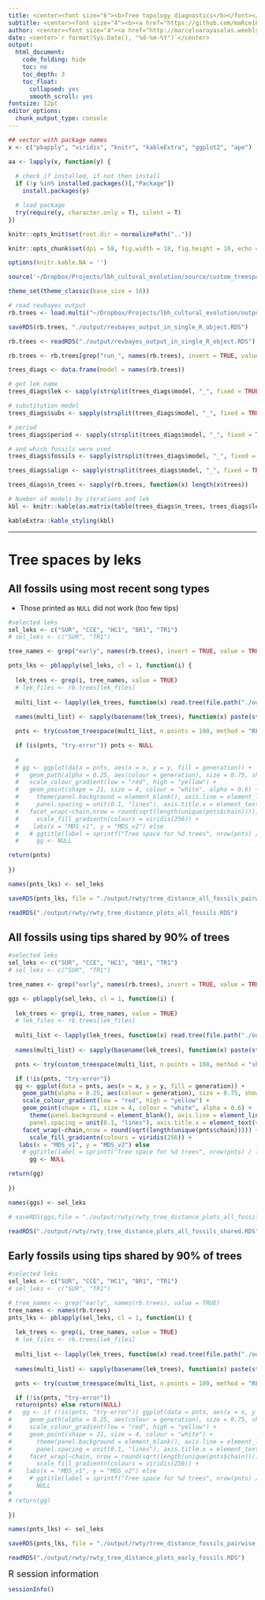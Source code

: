 ```yaml
---
title: <center><font size="6"><b>Tree topology diagnostics</b></font></center>
subtitle: <center><font size="4"><b><a href="https://github.com/maRce10/lbh_cultural_evolution">Long-billed hermit song cultural evolution<a></b></font></center>
author: <center><font size="4"><a href="http://marceloarayasalas.weebly.com/">Marcelo Araya-Salas PhD</a> & <a href="https://scholar.google.com/citations?user=0a8k9T8AAAAJ&hl=es&oi=ao"> Beatriz Willink PhD</a></font></center>
date: <center>`r format(Sys.Date(), "%d-%m-%Y")`</center>
output:
  html_document:
    code_folding: hide
    toc: no
    toc_depth: 3
    toc_float:
      collapsed: yes
      smooth_scroll: yes
fontsize: 12pt 
editor_options: 
  chunk_output_type: console
---
```


```r

## vector with package names
x <- c("pbapply", "viridis", "knitr", "kableExtra", "ggplot2", "ape")

aa <- lapply(x, function(y) {
  
  # check if installed, if not then install 
  if (!y %in% installed.packages()[,"Package"]) 
    install.packages(y) 

  # load package
  try(require(y, character.only = T), silent = T)
})

```

```r

knitr::opts_knit$set(root.dir = normalizePath(".."))

knitr::opts_chunk$set(dpi = 58, fig.width = 18, fig.height = 10, echo = TRUE) 

options(knitr.kable.NA = '')

source('~/Dropbox/Projects/lbh_cultural_evolution/source/custom_treespace.R')

theme_set(theme_classic(base_size = 16))

```

```r

# read revbayes output 
rb.trees <- load.multi("~/Dropbox/Projects/lbh_cultural_evolution/output/most_recent_revbayes_models/", format = "revbayes")

saveRDS(rb.trees, "./output/revbayes_output_in_single_R_object.RDS")

```

```r

rb.trees <- readRDS("./output/revbayes_output_in_single_R_object.RDS")

rb.trees <- rb.trees[grep("run_", names(rb.trees), invert = TRUE, value = TRUE)]

trees_diags <- data.frame(model = names(rb.trees))

# get lek name
trees_diags$lek <- sapply(strsplit(trees_diags$model, "_", fixed = TRUE), "[", 1)

# substitution model
trees_diags$subs <- sapply(strsplit(trees_diags$model, "_", fixed = TRUE), "[", 2)

# period
trees_diags$period <- sapply(strsplit(trees_diags$model, "_", fixed = TRUE), "[", 3)

# and which fossils were used
trees_diags$fossils <- sapply(strsplit(trees_diags$model, "_", fixed = TRUE), "[", 4)

trees_diags$align <- sapply(strsplit(trees_diags$model, "_", fixed = TRUE), "[", 5)

trees_diags$n_trees <- sapply(rb.trees, function(x) length(x$trees))

# Number of models by iterations and lek
kbl <- knitr::kable(as.matrix(table(trees_diags$n_trees, trees_diags$lek)), caption = "Number of models with a specific number of trees by lek")

kableExtra::kable_styling(kbl)

```

---

# Tree spaces by leks

## All fossils using most recent song types

* Those printed as `NULL` did not work (too few tips)
```r

#selected leks
sel_leks <- c("SUR", "CCE", "HC1", "BR1", "TR1")
# sel_leks <- c("SUR", "TR1")

tree_names <- grep("early", names(rb.trees), invert = TRUE, value = TRUE)

pnts_lks <- pblapply(sel_leks, cl = 1, function(i) {
  
  lek_trees <- grep(i, tree_names, value = TRUE)
  # lek_files <- rb.trees[lek_files]
  
  multi_list <- lapply(lek_trees, function(x) read.tree(file.path("./output/most_recent_revbayes_models/", x), keep.multi = TRUE))
  
  names(multi_list) <- sapply(basename(lek_trees), function(x) paste(strsplit(x, "_", fixed = TRUE)[[1]][1:5], collapse = "_"))

  pnts <- try(custom_treespace(multi_list, n.points = 100, method = "RF"), silent = TRUE)

  if (is(pnts, "try-error")) pnts <- NULL
    
  #   
  # gg <- ggplot(data = pnts, aes(x = x, y = y, fill = generation)) + 
  #   geom_path(alpha = 0.25, aes(colour = generation), size = 0.75, show.legend = FALSE) + 
  #   scale_colour_gradient(low = "red", high = "yellow") +
  #   geom_point(shape = 21, size = 4, colour = "white", alpha = 0.6) + 
  #     theme(panel.background = element_blank(), axis.line = element_line(color = "grey"), 
  #     panel.spacing = unit(0.1, "lines"), axis.title.x = element_text(vjust = -0.5), axis.title.y = element_text(vjust = 1.5)) + 
  #   facet_wrap(~chain,nrow = round(sqrt(length(unique(pnts$chain))))) + 
  #     scale_fill_gradientn(colours = viridis(256)) +
  #    labs(x = "MDS_v1", y = "MDS_v2") else
  #   # ggtitle(label = sprintf("Tree space for %d trees", nrow(pnts) / length(unique(pnts$chain)))) else
  #     gg <- NULL

return(pnts)
  
})

names(pnts_lks) <- sel_leks

saveRDS(pnts_lks, file = "./output/rwty/tree_distance_all_fossils_pairwise_shared.RDS")

```

```r

readRDS("./output/rwty/rwty_tree_distance_plots_all_fossils.RDS")


```

## All fossils using tips shared by 90% of trees
```r

#selected leks
sel_leks <- c("SUR", "CCE", "HC1", "BR1", "TR1")
# sel_leks <- c("SUR", "TR1")

tree_names <- grep("early", names(rb.trees), invert = TRUE, value = TRUE)

ggs <- pblapply(sel_leks, cl = 1, function(i) {
  
  lek_trees <- grep(i, tree_names, value = TRUE)
  # lek_files <- rb.trees[lek_files]
  
  multi_list <- lapply(lek_trees, function(x) read.tree(file.path("./output/most_recent_revbayes_models/", x), keep.multi = TRUE))
  
  names(multi_list) <- sapply(basename(lek_trees), function(x) paste(strsplit(x, "_", fixed = TRUE)[[1]][1:5], collapse = "_"))

  pnts <- try(custom_treespace(multi_list, n.points = 100, method = "shared"), silent = TRUE)

  if (!is(pnts, "try-error"))
  gg <- ggplot(data = pnts, aes(x = x, y = y, fill = generation)) + 
    geom_path(alpha = 0.25, aes(colour = generation), size = 0.75, show.legend = FALSE) + 
    scale_colour_gradient(low = "red", high = "yellow") +
    geom_point(shape = 21, size = 4, colour = "white", alpha = 0.6) + 
      theme(panel.background = element_blank(), axis.line = element_line(color = "grey"), 
      panel.spacing = unit(0.1, "lines"), axis.title.x = element_text(vjust = -0.5), axis.title.y = element_text(vjust = 1.5)) + 
    facet_wrap(~chain,nrow = round(sqrt(length(unique(pnts$chain))))) + 
      scale_fill_gradientn(colours = viridis(256)) +
   labs(x = "MDS_v1", y = "MDS_v2") else
    # ggtitle(label = sprintf("Tree space for %d trees", nrow(pnts) / length(unique(pnts$chain)))) else
      gg <- NULL

return(gg)
  
})

names(ggs) <- sel_leks

# saveRDS(ggs,file = "./output/rwty/rwty_tree_distance_plots_all_fossils_shared.RDS")

```

```r

readRDS("./output/rwty/rwty_tree_distance_plots_all_fossils_shared.RDS")


```

## Early fossils using tips shared by 90% of trees
```r

#selected leks
sel_leks <- c("SUR", "CCE", "HC1", "BR1", "TR1")
# sel_leks <- c("SUR", "TR1")

# tree_names <- grep("early", names(rb.trees), value = TRUE)
tree_names <- names(rb.trees)
pnts_lks <- pblapply(sel_leks, cl = 1, function(i) {
  
  lek_trees <- grep(i, tree_names, value = TRUE)
  # lek_files <- rb.trees[lek_files]
  
  multi_list <- lapply(lek_trees, function(x) read.tree(file.path("./output/most_recent_revbayes_models/", x), keep.multi = TRUE))
  
  names(multi_list) <- sapply(basename(lek_trees), function(x) paste(strsplit(x, "_", fixed = TRUE)[[1]][1:5], collapse = "_"))

  pnts <- try(custom_treespace(multi_list, n.points = 100, method = "RF"), silent = TRUE)

  if (!is(pnts, "try-error"))
  return(pnts) else return(NULL)
#   gg <- if (!is(pnts, "try-error")) ggplot(data = pnts, aes(x = x, y = y, fill = generation)) + 
#     geom_path(alpha = 0.25, aes(colour = generation), size = 0.75, show.legend = FALSE) + 
#     scale_colour_gradient(low = "red", high = "yellow") +
#     geom_point(shape = 21, size = 4, colour = "white") + 
#       theme(panel.background = element_blank(), axis.line = element_line(color = "grey"), 
#       panel.spacing = unit(0.1, "lines"), axis.title.x = element_text(vjust = -0.5), axis.title.y = element_text(vjust = 1.5)) + 
#     facet_wrap(~chain, nrow = round(sqrt(length(unique(pnts$chain))))) + 
#       scale_fill_gradientn(colours = viridis(256)) +
#    labs(x = "MDS_v1", y = "MDS_v2") else
#     # ggtitle(label = sprintf("Tree space for %d trees", nrow(pnts) / length(unique(pnts$chain)))) else
#       NULL
# 
# return(gg)
  
})

names(pnts_lks) <- sel_leks

saveRDS(pnts_lks, file = "./output/rwty/tree_distance_fossils_pairwise_shared.RDS")

```

```r

readRDS("./output/rwty/rwty_tree_distance_plots_early_fossils.RDS")


```

<font size="4">R session information</font>

```r

sessionInfo()

```
